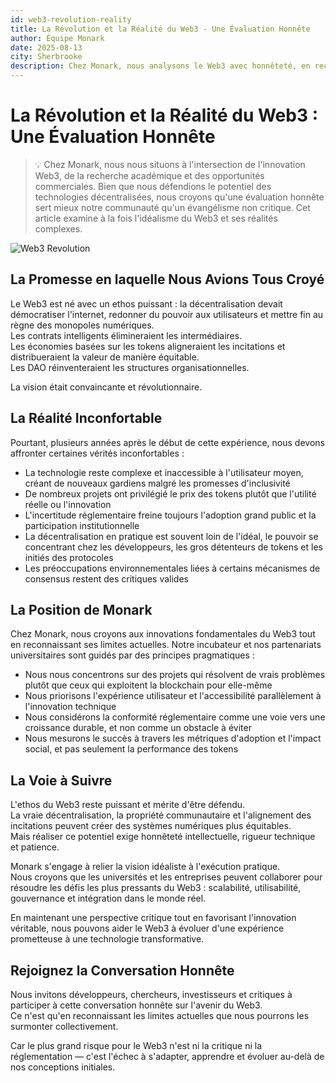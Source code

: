 ```yaml
---
id: web3-revolution-reality
title: La Révolution et la Réalité du Web3 - Une Évaluation Honnête
author: Équipe Monark
date: 2025-08-13
city: Sherbrooke
description: Chez Monark, nous analysons le Web3 avec honnêteté, en reconnaissant à la fois son potentiel transformateur et ses défis réels. Cet article examine l'idéalisme et les réalités du Web3, et propose une approche pragmatique pour son adoption durable.
---
```


# La Révolution et la Réalité du Web3 : Une Évaluation Honnête

> 💡 Chez Monark, nous nous situons à l'intersection de l'innovation Web3, de la recherche académique et des opportunités commerciales. Bien que nous défendions le potentiel des technologies décentralisées, nous croyons qu'une évaluation honnête sert mieux notre communauté qu'un évangélisme non critique. Cet article examine à la fois l'idéalisme du Web3 et ses réalités complexes.

![Web3 Revolution](/images/news/web3-revolution-reality.webp)

## La Promesse en laquelle Nous Avions Tous Croyé

Le Web3 est né avec un ethos puissant : la décentralisation devait démocratiser l'internet, redonner du pouvoir aux utilisateurs et mettre fin au règne des monopoles numériques.  
Les contrats intelligents élimineraient les intermédiaires.  
Les économies basées sur les tokens aligneraient les incitations et distribueraient la valeur de manière équitable.  
Les DAO réinventeraient les structures organisationnelles.  

La vision était convaincante et révolutionnaire.

## La Réalité Inconfortable

Pourtant, plusieurs années après le début de cette expérience, nous devons affronter certaines vérités inconfortables :

- La technologie reste complexe et inaccessible à l'utilisateur moyen, créant de nouveaux gardiens malgré les promesses d'inclusivité  
- De nombreux projets ont privilégié le prix des tokens plutôt que l'utilité réelle ou l'innovation  
- L'incertitude réglementaire freine toujours l'adoption grand public et la participation institutionnelle  
- La décentralisation en pratique est souvent loin de l'idéal, le pouvoir se concentrant chez les développeurs, les gros détenteurs de tokens et les initiés des protocoles  
- Les préoccupations environnementales liées à certains mécanismes de consensus restent des critiques valides  

## La Position de Monark

Chez Monark, nous croyons aux innovations fondamentales du Web3 tout en reconnaissant ses limites actuelles. Notre incubateur et nos partenariats universitaires sont guidés par des principes pragmatiques :

- Nous nous concentrons sur des projets qui résolvent de vrais problèmes plutôt que ceux qui exploitent la blockchain pour elle-même  
- Nous priorisons l'expérience utilisateur et l'accessibilité parallèlement à l'innovation technique  
- Nous considérons la conformité réglementaire comme une voie vers une croissance durable, et non comme un obstacle à éviter  
- Nous mesurons le succès à travers les métriques d'adoption et l'impact social, et pas seulement la performance des tokens  

## La Voie à Suivre

L'ethos du Web3 reste puissant et mérite d'être défendu.  
La vraie décentralisation, la propriété communautaire et l'alignement des incitations peuvent créer des systèmes numériques plus équitables.  
Mais réaliser ce potentiel exige honnêteté intellectuelle, rigueur technique et patience.  

Monark s'engage à relier la vision idéaliste à l'exécution pratique.  
Nous croyons que les universités et les entreprises peuvent collaborer pour résoudre les défis les plus pressants du Web3 : scalabilité, utilisabilité, gouvernance et intégration dans le monde réel.

En maintenant une perspective critique tout en favorisant l'innovation véritable, nous pouvons aider le Web3 à évoluer d'une expérience prometteuse à une technologie transformative.

## Rejoignez la Conversation Honnête

Nous invitons développeurs, chercheurs, investisseurs et critiques à participer à cette conversation honnête sur l'avenir du Web3.  
Ce n'est qu'en reconnaissant les limites actuelles que nous pourrons les surmonter collectivement.

Car le plus grand risque pour le Web3 n'est ni la critique ni la réglementation — c'est l'échec à s'adapter, apprendre et évoluer au-delà de nos conceptions initiales.
